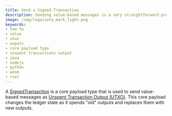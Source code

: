 ```yaml
---
title: Send a Signed Transaction
description: Sending value-based messages is a very straightforward process. You will only need to provide a valid seed, output addresses, and amount.
image: /img/logo/iota_mark_light.png
keywords:
- how to
- value
- utxo
- ouputs
- core payload type
- unspent transactions output
- java
- nodejs
- python
- wasm
- rust
---
```


A [SignedTransaction](./../explanations/messages_payloads_and_transactions.md#signedtransaction) is a core payload type
that is used to send value-based messages as
[Unspent Transaction Output (UTXO)](./../explanations/messages_payloads_and_transactions.md#unspent-transaction-output-utxo).
This core payload changes the ledger state as it spends "old" outputs and replaces them with new outputs.

<WalletRecommendation />

<Tabs groupId="language">
  <TabItem value="java" label="Java">
    <JavaTransaction />
  </TabItem>
  <TabItem value="nodejs" label="Nodejs">
    <NodejsGetTransaction />
  </TabItem>
  <TabItem value="python" label="Python">
    <PythonGetTransaction />
  </TabItem>
  <TabItem value="rust" label="Rust">
    <RustGetTransaction />
  </TabItem>
  <TabItem value="wasm" label="Wasm">
    <WasmGetTransaction />
  </TabItem>
</Tabs>

<DustProtection />
